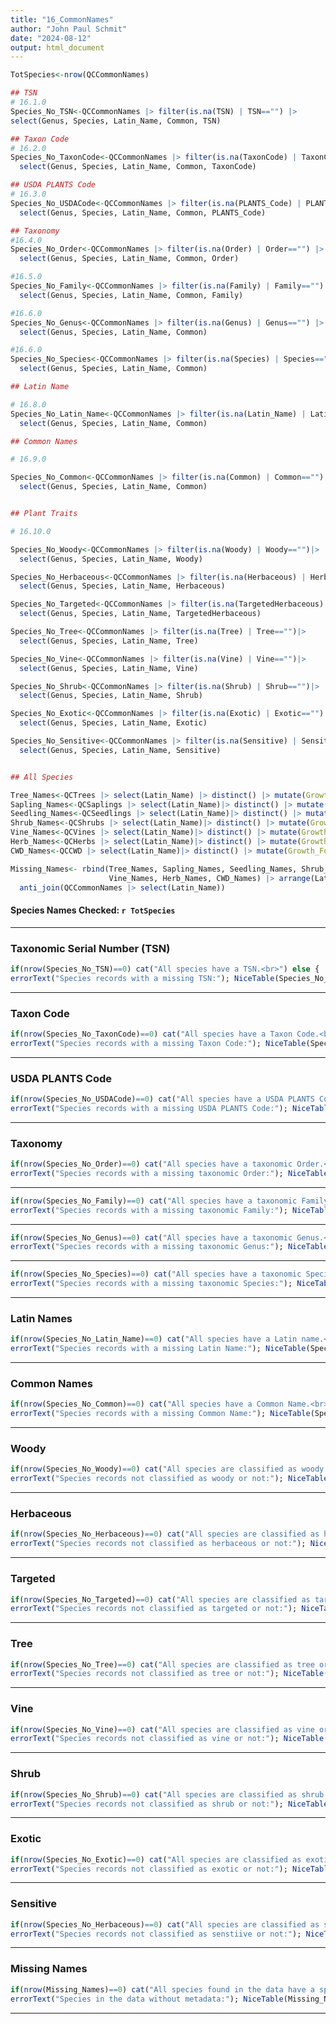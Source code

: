 ```yaml
---
title: "16_CommonNames"
author: "John Paul Schmit"
date: "2024-08-12"
output: html_document
---
```


```r

TotSpecies<-nrow(QCCommonNames)

## TSN
# 16.1.0
Species_No_TSN<-QCCommonNames |> filter(is.na(TSN) | TSN=="") |> 
select(Genus, Species, Latin_Name, Common, TSN)

## Taxon Code
# 16.2.0
Species_No_TaxonCode<-QCCommonNames |> filter(is.na(TaxonCode) | TaxonCode=="") |>
  select(Genus, Species, Latin_Name, Common, TaxonCode)

## USDA PLANTS Code
# 16.3.0
Species_No_USDACode<-QCCommonNames |> filter(is.na(PLANTS_Code) | PLANTS_Code=="") |> 
  select(Genus, Species, Latin_Name, Common, PLANTS_Code)

## Taxonomy
#16.4.0
Species_No_Order<-QCCommonNames |> filter(is.na(Order) | Order=="") |> 
  select(Genus, Species, Latin_Name, Common, Order)

#16.5.0
Species_No_Family<-QCCommonNames |> filter(is.na(Family) | Family=="")|> 
  select(Genus, Species, Latin_Name, Common, Family)

#16.6.0
Species_No_Genus<-QCCommonNames |> filter(is.na(Genus) | Genus=="") |> 
  select(Genus, Species, Latin_Name, Common)

#16.6.0
Species_No_Species<-QCCommonNames |> filter(is.na(Species) | Species=="")|> 
  select(Genus, Species, Latin_Name, Common)

## Latin Name

# 16.8.0
Species_No_Latin_Name<-QCCommonNames |> filter(is.na(Latin_Name) | Latin_Name=="") |> 
  select(Genus, Species, Latin_Name, Common)

## Common Names

# 16.9.0

Species_No_Common<-QCCommonNames |> filter(is.na(Common) | Common=="")|> 
  select(Genus, Species, Latin_Name, Common)


## Plant Traits

# 16.10.0

Species_No_Woody<-QCCommonNames |> filter(is.na(Woody) | Woody=="")|> 
  select(Genus, Species, Latin_Name, Woody)

Species_No_Herbaceous<-QCCommonNames |> filter(is.na(Herbaceous) | Herbaceous=="")|> 
  select(Genus, Species, Latin_Name, Herbaceous)

Species_No_Targeted<-QCCommonNames |> filter(is.na(TargetedHerbaceous) | TargetedHerbaceous=="")|> 
  select(Genus, Species, Latin_Name, TargetedHerbaceous)

Species_No_Tree<-QCCommonNames |> filter(is.na(Tree) | Tree=="")|> 
  select(Genus, Species, Latin_Name, Tree)

Species_No_Vine<-QCCommonNames |> filter(is.na(Vine) | Vine=="")|> 
  select(Genus, Species, Latin_Name, Vine)

Species_No_Shrub<-QCCommonNames |> filter(is.na(Shrub) | Shrub=="")|> 
  select(Genus, Species, Latin_Name, Shrub)

Species_No_Exotic<-QCCommonNames |> filter(is.na(Exotic) | Exotic=="")|> 
  select(Genus, Species, Latin_Name, Exotic)

Species_No_Sensitive<-QCCommonNames |> filter(is.na(Sensitive) | Sensitive=="")|> 
  select(Genus, Species, Latin_Name, Sensitive)


## All Species

Tree_Names<-QCTrees |> select(Latin_Name) |> distinct() |> mutate(Growth_Form="Tree")
Sapling_Names<-QCSaplings |> select(Latin_Name)|> distinct() |> mutate(Growth_Form="Sapling")
Seedling_Names<-QCSeedlings |> select(Latin_Name)|> distinct() |> mutate(Growth_Form="Seedling")
Shrub_Names<-QCShrubs |> select(Latin_Name)|> distinct() |> mutate(Growth_Form="Shrub")
Vine_Names<-QCVines |> select(Latin_Name)|> distinct() |> mutate(Growth_Form="Vine")
Herb_Names<-QCHerbs |> select(Latin_Name)|> distinct() |> mutate(Growth_Form="Understory Plant")
CWD_Names<-QCCWD |> select(Latin_Name)|> distinct() |> mutate(Growth_Form="CWD")

Missing_Names<- rbind(Tree_Names, Sapling_Names, Seedling_Names, Shrub_Names, 
                      Vine_Names, Herb_Names, CWD_Names) |> arrange(Latin_Name, Growth_Form) |> 
  anti_join(QCCommonNames |> select(Latin_Name))


```
#### **Species Names Checked:** `r TotSpecies` ####

---

### Taxonomic Serial Number (TSN)

```r
if(nrow(Species_No_TSN)==0) cat("All species have a TSN.<br>") else {
errorText("Species records with a missing TSN:"); NiceTable(Species_No_TSN)}

```

---

### Taxon Code

```r
if(nrow(Species_No_TaxonCode)==0) cat("All species have a Taxon Code.<br>") else {
errorText("Species records with a missing Taxon Code:"); NiceTable(Species_No_TaxonCode)}

```

---

### USDA PLANTS Code

```r
if(nrow(Species_No_USDACode)==0) cat("All species have a USDA PLANTS Code.<br>") else {
errorText("Species records with a missing USDA PLANTS Code:"); NiceTable(Species_No_USDACode)}

```

---

### Taxonomy

```r
if(nrow(Species_No_Order)==0) cat("All species have a taxonomic Order.<br>") else {
errorText("Species records with a missing taxonomic Order:"); NiceTable(Species_No_Order)}

```

---

```r
if(nrow(Species_No_Family)==0) cat("All species have a taxonomic Family.<br>") else {
errorText("Species records with a missing taxonomic Family:"); NiceTable(Species_No_Family)}

```

---

```r
if(nrow(Species_No_Genus)==0) cat("All species have a taxonomic Genus.<br>") else {
errorText("Species records with a missing taxonomic Genus:"); NiceTable(Species_No_Genus)}

```

---


```r
if(nrow(Species_No_Species)==0) cat("All species have a taxonomic Species.<br>") else {
errorText("Species records with a missing taxonomic Species:"); NiceTable(Species_No_Species)}

```

---

### Latin Names

```r
if(nrow(Species_No_Latin_Name)==0) cat("All species have a Latin name.<br>") else {
errorText("Species records with a missing Latin Name:"); NiceTable(Species_No_Latin_Name)}

```

---

### Common Names

```r
if(nrow(Species_No_Common)==0) cat("All species have a Common Name.<br>") else {
errorText("Species records with a missing Common Name:"); NiceTable(Species_No_Common)}

```

---

### Woody

```r
if(nrow(Species_No_Woody)==0) cat("All species are classified as woody or not.<br>") else {
errorText("Species records not classified as woody or not:"); NiceTable(Species_No_Woody)}

```

---

### Herbaceous

```r
if(nrow(Species_No_Herbaceous)==0) cat("All species are classified as herbaceous or not.<br>") else {
errorText("Species records not classified as herbaceous or not:"); NiceTable(Species_No_Herbaceous)}

```

---

### Targeted

```r
if(nrow(Species_No_Targeted)==0) cat("All species are classified as targeted or not.<br>") else {
errorText("Species records not classified as targeted or not:"); NiceTable(Species_No_Targeted)}

```

---

### Tree

```r
if(nrow(Species_No_Tree)==0) cat("All species are classified as tree or not.<br>") else {
errorText("Species records not classified as tree or not:"); NiceTable(Species_No_Tree)}

```

---

### Vine

```r
if(nrow(Species_No_Vine)==0) cat("All species are classified as vine or not.<br>") else {
errorText("Species records not classified as vine or not:"); NiceTable(Species_No_Vine)}

```

---

### Shrub

```r
if(nrow(Species_No_Shrub)==0) cat("All species are classified as shrub or not.<br>") else {
errorText("Species records not classified as shrub or not:"); NiceTable(Species_No_Shrub)}

```

---

### Exotic

```r
if(nrow(Species_No_Exotic)==0) cat("All species are classified as exotic or not.<br>") else {
errorText("Species records not classified as exotic or not:"); NiceTable(Species_No_Exotic)}

```

---

### Sensitive

```r
if(nrow(Species_No_Herbaceous)==0) cat("All species are classified as sensetitive or not.<br>") else {
errorText("Species records not classified as senstiive or not:"); NiceTable(Species_No_Senstive)}

```

---

### Missing Names

```r
if(nrow(Missing_Names)==0) cat("All species found in the data have a species metadata.<br>") else {
errorText("Species in the data without metadata:"); NiceTable(Missing_Names)}

```

---
